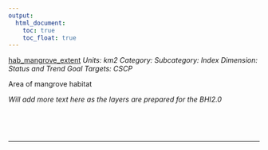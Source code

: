```yaml
---
output:
  html_document:
    toc: true
    toc_float: true
---
```


[hab_mangrove_extent](https://github.com/OHI-Science/bhi/blob/master/baltic/layers/hab_mangrove_extent_gl2018.csv)
*Units: km2*
*Category:*
*Subcategory:*
*Index Dimension: Status and Trend*
*Goal Targets: CSCP*

Area of mangrove habitat

*Will add more text here as the layers are prepared for the BHI2.0*

<br>



<br>

--- 
